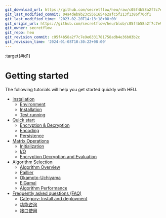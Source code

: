 ```yaml
---
git_download_url: https://github.com/secretflow/heu/raw/c05f4b58a2f7c7e9e6331781758adb4e36b03b2c/docs/getting_started/index.rst
git_last_modified_commit: 04a4deb9b23c556165462afc5f213f1386f70df1
git_last_modified_time: '2023-02-20T14:13:18+08:00'
git_origin_url: https://github.com/secretflow/heu/blob/c05f4b58a2f7c7e9e6331781758adb4e36b03b2c/docs/getting_started/index.rst
git_owner: secretflow
git_repo: heu
git_revision_commit: c05f4b58a2f7c7e9e6331781758adb4e36b03b2c
git_revision_time: '2024-01-08T10:30:22+08:00'
---
```


:target{#id1}

# Getting started

The following tutorials will help you get started quickly with HEU.

<TableOfContents>


  - [Installation](installation.mdx)
    - [Environment](installation.mdx#id2)
    - [Installation](installation.mdx#id3)
    - [Test running](installation.mdx#id6)
  - [Quick start](quick_start.mdx)
    - [Encryption & Decryption](quick_start.mdx#id2)
    - [Encoding](quick_start.mdx#id3)
    - [Persistence](quick_start.mdx#id4)
  - [Matrix Operations](numpy.mdx)
    - [Initialization](numpy.mdx#id2)
    - [I/O](numpy.mdx#i-o)
    - [Encryption Decryption and Evaluation](numpy.mdx#id6)
  - [Algorithm Selection](algo_choice.mdx)
    - [Algorithm Overview](algo_choice.mdx#id2)
    - [Paillier](algo_choice.mdx#paillier)
    - [Okamoto-Uchiyama](algo_choice.mdx#okamoto-uchiyama)
    - [ElGamal](algo_choice.mdx#elgamal)
    - [Algorithm Performance](algo_choice.mdx#id22)
  - [Frequently asked questions (FAQ)](faq.mdx)
    - [Category: Install and deployment](faq.mdx#id2)
    - [功能咨询](faq.mdx#id3)
    - [接口使用](faq.mdx#id5)
</TableOfContents>
